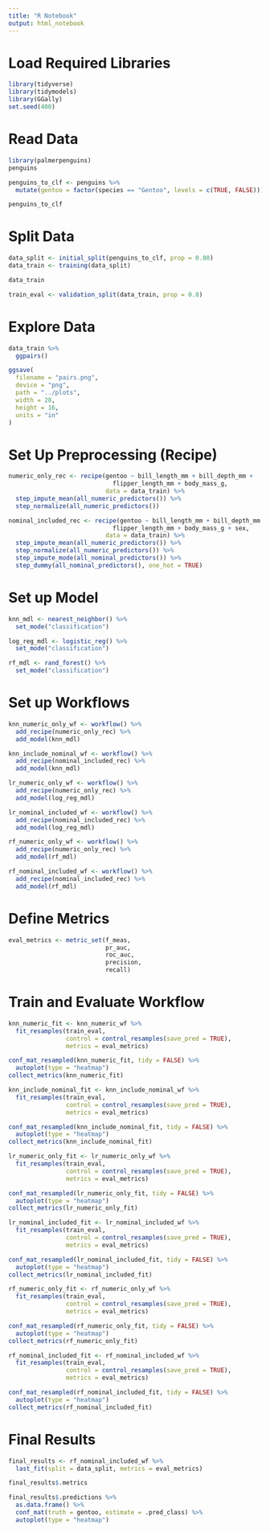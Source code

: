 ```yaml
---
title: "R Notebook"
output: html_notebook
---
```


# Load Required Libraries
```r
library(tidyverse)
library(tidymodels)
library(GGally)
set.seed(400)
```

# Read Data
```r
library(palmerpenguins)
penguins
```

```r
penguins_to_clf <- penguins %>%
  mutate(gentoo = factor(species == "Gentoo", levels = c(TRUE, FALSE)))

penguins_to_clf
```

# Split Data
```r
data_split <- initial_split(penguins_to_clf, prop = 0.80)
data_train <- training(data_split)

data_train
```

```r
train_eval <- validation_split(data_train, prop = 0.8)
```


# Explore Data
```r
data_train %>%
  ggpairs()

ggsave(
  filename = "pairs.png",
  device = "png",
  path = "../plots",
  width = 28,
  height = 16,
  units = "in"
)
```

# Set Up Preprocessing (Recipe)
```r
numeric_only_rec <- recipe(gentoo ~ bill_length_mm + bill_depth_mm + 
                             flipper_length_mm + body_mass_g, 
                           data = data_train) %>%
  step_impute_mean(all_numeric_predictors()) %>%
  step_normalize(all_numeric_predictors())
```

```r
nominal_included_rec <- recipe(gentoo ~ bill_length_mm + bill_depth_mm + 
                             flipper_length_mm + body_mass_g + sex, 
                           data = data_train) %>%
  step_impute_mean(all_numeric_predictors()) %>%
  step_normalize(all_numeric_predictors()) %>%
  step_impute_mode(all_nominal_predictors()) %>%
  step_dummy(all_nominal_predictors(), one_hot = TRUE)
```

# Set up Model
```r
knn_mdl <- nearest_neighbor() %>%
  set_mode("classification")
```

```r
log_reg_mdl <- logistic_reg() %>%
  set_mode("classification")
```

```r
rf_mdl <- rand_forest() %>%
  set_mode("classification")
```

# Set up Workflows
```r
knn_numeric_only_wf <- workflow() %>%
  add_recipe(numeric_only_rec) %>%
  add_model(knn_mdl)
```

```r
knn_include_nominal_wf <- workflow() %>%
  add_recipe(nominal_included_rec) %>%
  add_model(knn_mdl)
```

```r
lr_numeric_only_wf <- workflow() %>%
  add_recipe(numeric_only_rec) %>%
  add_model(log_reg_mdl)
```

```r
lr_nominal_included_wf <- workflow() %>%
  add_recipe(nominal_included_rec) %>%
  add_model(log_reg_mdl)
```

```r
rf_numeric_only_wf <- workflow() %>%
  add_recipe(numeric_only_rec) %>%
  add_model(rf_mdl)
```

```r
rf_nominal_included_wf <- workflow() %>%
  add_recipe(nominal_included_rec) %>%
  add_model(rf_mdl)
```

# Define Metrics
```r
eval_metrics <- metric_set(f_meas,
                           pr_auc, 
                           roc_auc,
                           precision, 
                           recall)
```

# Train and Evaluate Workflow
```r
knn_numeric_fit <- knn_numeric_wf %>%
  fit_resamples(train_eval, 
                control = control_resamples(save_pred = TRUE),
                metrics = eval_metrics)

conf_mat_resampled(knn_numeric_fit, tidy = FALSE) %>%
  autoplot(type = "heatmap")
collect_metrics(knn_numeric_fit)
```

```r
knn_include_nominal_fit <- knn_include_nominal_wf %>%
  fit_resamples(train_eval, 
                control = control_resamples(save_pred = TRUE),
                metrics = eval_metrics)

conf_mat_resampled(knn_include_nominal_fit, tidy = FALSE) %>%
  autoplot(type = "heatmap")
collect_metrics(knn_include_nominal_fit)
```

```r
lr_numeric_only_fit <- lr_numeric_only_wf %>%
  fit_resamples(train_eval, 
                control = control_resamples(save_pred = TRUE),
                metrics = eval_metrics)

conf_mat_resampled(lr_numeric_only_fit, tidy = FALSE) %>%
  autoplot(type = "heatmap")
collect_metrics(lr_numeric_only_fit)
```

```r
lr_nominal_included_fit <- lr_nominal_included_wf %>%
  fit_resamples(train_eval, 
                control = control_resamples(save_pred = TRUE),
                metrics = eval_metrics)

conf_mat_resampled(lr_nominal_included_fit, tidy = FALSE) %>%
  autoplot(type = "heatmap")
collect_metrics(lr_nominal_included_fit)
```

```r
rf_numeric_only_fit <- rf_numeric_only_wf %>%
  fit_resamples(train_eval, 
                control = control_resamples(save_pred = TRUE),
                metrics = eval_metrics)

conf_mat_resampled(rf_numeric_only_fit, tidy = FALSE) %>%
  autoplot(type = "heatmap")
collect_metrics(rf_numeric_only_fit)
```

```r
rf_nominal_included_fit <- rf_nominal_included_wf %>%
  fit_resamples(train_eval, 
                control = control_resamples(save_pred = TRUE),
                metrics = eval_metrics)

conf_mat_resampled(rf_nominal_included_fit, tidy = FALSE) %>%
  autoplot(type = "heatmap")
collect_metrics(rf_nominal_included_fit)
```

# Final Results
```r
final_results <- rf_nominal_included_wf %>%
  last_fit(split = data_split, metrics = eval_metrics)
```

```r
final_results$.metrics
```


```r
final_results$.predictions %>%
  as.data.frame() %>%
  conf_mat(truth = gentoo, estimate = .pred_class) %>%
  autoplot(type = "heatmap")
```
